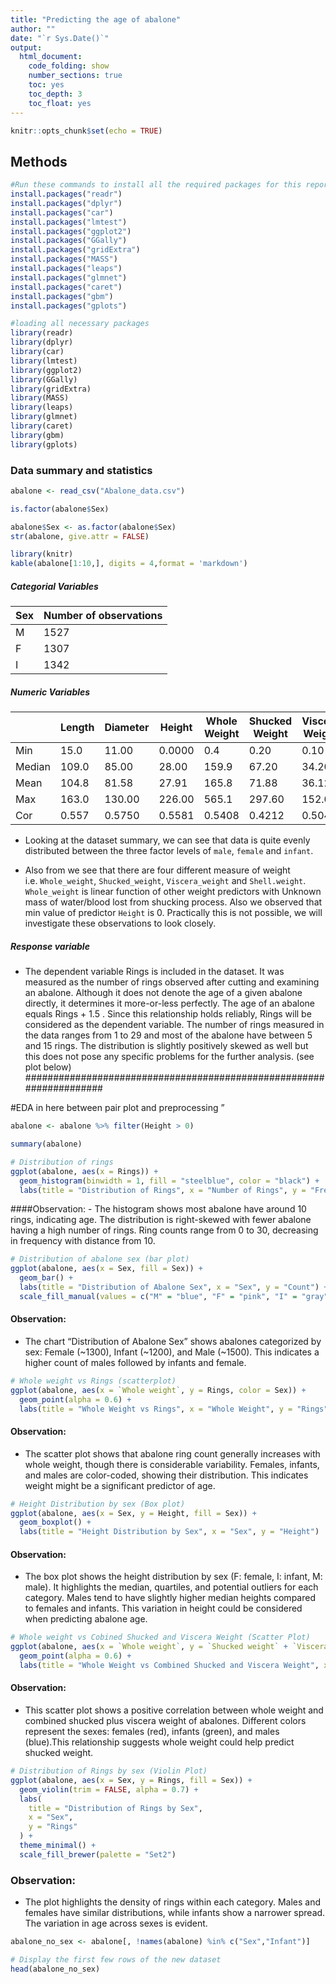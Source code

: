 ```yaml
---
title: "Predicting the age of abalone"
author: ""
date: "`r Sys.Date()`"
output:
  html_document:
    code_folding: show
    number_sections: true
    toc: yes
    toc_depth: 3
    toc_float: yes
---
```


```r
knitr::opts_chunk$set(echo = TRUE)
```

## Methods
```r
#Run these commands to install all the required packages for this report
install.packages("readr")
install.packages("dplyr")
install.packages("car")
install.packages("lmtest")
install.packages("ggplot2")
install.packages("GGally")
install.packages("gridExtra")
install.packages("MASS")
install.packages("leaps")
install.packages("glmnet")
install.packages("caret")
install.packages("gbm")
install.packages("gplots")

```

```r
#loading all necessary packages 
library(readr)
library(dplyr)
library(car)
library(lmtest)
library(ggplot2)
library(GGally)
library(gridExtra)
library(MASS)
library(leaps)
library(glmnet)
library(caret)
library(gbm)
library(gplots)
```

### Data summary and statistics

```r
abalone <- read_csv("Abalone_data.csv")

is.factor(abalone$Sex)

abalone$Sex <- as.factor(abalone$Sex)
str(abalone, give.attr = FALSE)

library(knitr)
kable(abalone[1:10,], digits = 4,format = 'markdown')
```

##### Categorial Variables

| Sex | Number of observations |
| --- | ---------------------- |
|  M  | 1527 |
|  F  | 1307 |
|  I  | 1342 |

##### Numeric Variables

|      | Length | Diameter | Height | Whole Weight | Shucked Weight  | Viscera Weight | Shell Weight | Rings |
| ---- | ------ | -------- | ------ | ----- | ------- | ------- | ----- | ----- |
| Min  | 15.0   | 11.00    | 0.0000 | 0.4   | 0.20    | 0.10    | 0.30  | 1     |
|Median| 109.0  | 85.00    | 28.00  | 159.9 | 67.20   | 34.20   | 46.80 | 9     |
| Mean | 104.8  | 81.58    | 27.91  | 165.8 | 71.88   | 36.12   | 47.77 | 9.932 |
| Max  | 163.0  | 130.00   | 226.00 | 565.1 | 297.60  | 152.00  | 201.00| 29    |
| Cor  | 0.557  | 0.5750   | 0.5581 | 0.5408| 0.4212  | 0.5043  | 0.6280| 1.000 | 
 
 - Looking at the dataset summary, we can see that data is quite evenly distributed between the three factor levels of `male`, `female` and `infant`. 
 
 - Also from we see that there are four different measure of weight i.e. `Whole_weight`, `Shucked_weight`, `Viscera_weight` and `Shell.weight`. `Whole_weight` is linear function of other weight predictors with Unknown mass of water/blood lost from shucking process. Also we observed that min value of predictor `Height` is 0. Practically this is not possible, we will investigate these observations to look closely.
 
##### Response variable

- The dependent variable Rings is included in the dataset. It was measured as the number of rings observed after cutting and examining an abalone. Although it does not denote the age of a given abalone directly, it determines it more-or-less perfectly. The age of an abalone equals Rings + 1.5 . Since this relationship holds reliably, Rings will be considered as the dependent variable. The number of rings measured in the data ranges from 1 to 29 and most of the abalone have between 5 and 15 rings. The distribution is slightly positively skewed as well but this does not pose any specific problems for the further analysis. (see plot below)
####################################################################

#EDA in here between pair plot and preprocessing
"
```r
abalone <- abalone %>% filter(Height > 0)

```

```r
summary(abalone)
```

```r
# Distribution of rings
ggplot(abalone, aes(x = Rings)) +
  geom_histogram(binwidth = 1, fill = "steelblue", color = "black") +
  labs(title = "Distribution of Rings", x = "Number of Rings", y = "Frequency")

```
####Observation: 
- The histogram shows most abalone have around 10 rings, indicating age. The distribution is right-skewed with fewer abalone having a high number of rings. Ring counts range from 0 to 30, decreasing in frequency with distance from 10.

```r
# Distribution of abalone sex (bar plot)
ggplot(abalone, aes(x = Sex, fill = Sex)) +
  geom_bar() +
  labs(title = "Distribution of Abalone Sex", x = "Sex", y = "Count") +
  scale_fill_manual(values = c("M" = "blue", "F" = "pink", "I" = "gray"))

```
#### Observation:
- The chart "Distribution of Abalone Sex" shows abalones categorized by sex: Female (~1300), Infant (~1200), and Male (~1500). This indicates a higher count of males followed by infants and female.

```r
# Whole weight vs Rings (scatterplot)
ggplot(abalone, aes(x = `Whole weight`, y = Rings, color = Sex)) +
  geom_point(alpha = 0.6) +
  labs(title = "Whole Weight vs Rings", x = "Whole Weight", y = "Rings")
```
#### Observation:
- The scatter plot shows that abalone ring count generally increases with whole weight, though there is considerable variability. Females, infants, and males are color-coded, showing their distribution. This indicates weight might be a significant predictor of age.


```r
# Height Distribution by sex (Box plot)
ggplot(abalone, aes(x = Sex, y = Height, fill = Sex)) +
  geom_boxplot() +
  labs(title = "Height Distribution by Sex", x = "Sex", y = "Height")
```
#### Observation:
- The box plot shows the height distribution by sex (F: female, I: infant, M: male). It highlights the median, quartiles, and potential outliers for each category. Males tend to have slightly higher median heights compared to females and infants. This variation in height could be considered when predicting abalone age.


```r
# Whole weight vs Cobined Shucked and Viscera Weight (Scatter Plot)
ggplot(abalone, aes(x = `Whole weight`, y = `Shucked weight` + `Viscera weight`, color = Sex)) +
  geom_point(alpha = 0.6) +
  labs(title = "Whole Weight vs Combined Shucked and Viscera Weight", x = "Whole Weight", y = "Shucked + Viscera Weight")

```                                              
#### Observation:
- This scatter plot shows a positive correlation between whole weight and combined shucked plus viscera weight of abalones. Different colors represent the sexes: females (red), infants (green), and males (blue).This relationship suggests whole weight could help predict shucked weight.


```r
# Distribution of Rings by sex (Violin Plot)
ggplot(abalone, aes(x = Sex, y = Rings, fill = Sex)) +
  geom_violin(trim = FALSE, alpha = 0.7) +
  labs(
    title = "Distribution of Rings by Sex",
    x = "Sex",
    y = "Rings"
  ) +
  theme_minimal() +
  scale_fill_brewer(palette = "Set2")

```

### Observation:
- The plot highlights the density of rings within each category. Males and females have similar distributions, while infants show a narrower spread. The variation in age across sexes is evident.

```r
abalone_no_sex <- abalone[, !names(abalone) %in% c("Sex","Infant")]

# Display the first few rows of the new dataset
head(abalone_no_sex)
```